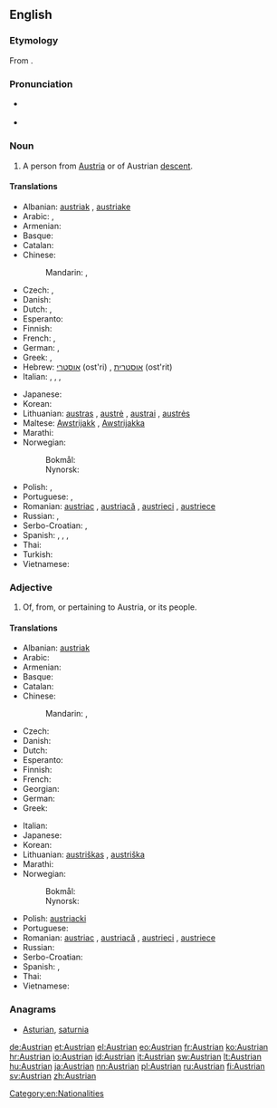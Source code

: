 ==English==

===Etymology===
From {{suffix|Austria|an|lang=en}}.

===Pronunciation===
* {{a|UK}} {{IPA|/ˈɒstriən/|lang=en}}
* {{a|US}} {{IPA|/ˈɔːstriən/|lang=en}}

===Noun===
{{en-noun}}

# A person from [[Austria]] or of Austrian [[descent]].

====Translations====
{{trans-top|Austrian person}}
* Albanian: [[austriak]] {{m}}, [[austriake]] {{f}}
* Arabic: {{t-|ar|نمساوي|m|tr=namsaawiy, nimsaawiy|sc=Arab}}, {{t-|ar|نمساوية|f|tr=namsaawíyya, nimsaawíyya|sc=Arab}}
* Armenian: {{t-|hy|ավստրիացի|tr=avstriacʿi|sc=Armn}}
* Basque: {{t-|eu|austriar}}
* Catalan: {{t-|ca|austríac|m}}
* Chinese:
*: Mandarin: {{t|cmn|奧地利人|sc=Hani}}, {{t|cmn|奥地利人|tr=Àodìlì rén|sc=Hani}}
* Czech: {{t+|cs|Rakušan|m}}, {{t-|cs|Rakušák|m}}
* Danish: {{t-|da|østriger|c}}
* Dutch: {{t+|nl|Oostenrijker|m}}, {{t+|nl|Oostenrijkse|f}}
* Esperanto: {{t-|eo|aŭstriano}}
* Finnish: {{t+|fi|itävaltalainen}}
* French: {{t+|fr|Autrichien|m}}, {{t+|fr|Autrichienne|f}}
* German: {{t+|de|Österreicher|m}}, {{t+|de|Österreicherin|f}}
* Greek: {{t+|el|Αυστριακός|m}}, {{t-|el|Αυστριακή|f}}
* Hebrew: [[אוסטרי]] (ost'ri) {{m}}, [[אוסטרית]] (ost'rit) {{f}}
* Italian: {{t+|it|austriaco|m}}, {{t-|it|austriaca|f}}, {{t+|it|austriaci|m|p}}, {{t+|it|austriache|f|p}}
{{trans-mid}}
* Japanese: {{t-|ja|オーストリア人|tr=Ōsutoria-jin|sc=Jpan}}
* Korean: {{t-|ko|오스트리아 사람|tr=Oseuteuria saram|sc=Kore}}
* Lithuanian: [[austras]] {{m}}, [[austrė]] {{f}}, [[austrai]] {{m|p}}, [[austrės]] {{f|p}}
* Maltese: [[Awstrijakk]] {{m}}, [[Awstrijakka]] {{f}}
* Marathi: {{t-|mr|ऑस्ट्रियन|tr=ǒsṭriyana|sc=Deva}}
* Norwegian:
*: Bokmål: {{t+|no|østerriker|m}}
*: Nynorsk: {{t+|nn|austerrikar|m}}
* Polish: {{t+|pl|Austriak|m}}, {{t+|pl|Austriaczka|f}}
* Portuguese: {{t+|pt|austríaco|m}}, {{t+|pt|austríaca|f}}
* Romanian: [[austriac]] {{m}}, [[austriacă]] {{f}}, [[austrieci]] {{p}}, [[austriece]] {{f|p}}
* Russian: {{t+|ru|австриец|m|tr=avstríjec}}, {{t+|ru|австрийка|f|tr=avstríjka}}
* Serbo-Croatian: {{t-|sh|Austrijanac|m|alt=Austrijánac}}, {{t-|sh|Austrijanka|f|alt=Austrìjānka}}
* Spanish: {{t+|es|austriaco|m}}, {{t+|es|austríaco|m}}, {{t+|es|austriaca|f}}, {{t+|es|austríaca|f}}
* Thai: {{t-|th|คนออสเตรีย|tr=kon òt-dtria|sc=Thai}}
* Turkish: {{t+|tr|Avusturyalı}}
* Vietnamese: {{t-|vi|người Áo}}
{{trans-bottom}}

===Adjective===
{{en-adj}}

# Of, from, or pertaining to Austria, or its people.

====Translations====
{{trans-top|related to Austria}}
* Albanian: [[austriak]]
* Arabic: {{t-|ar|نمساوي|tr=namsaawiy, nimsaawiy|sc=Arab}}
* Armenian: {{t-|hy|ավստրիական|tr=avstriakan|sc=Armn}}
* Basque: {{t-|eu|austriar}}
* Catalan: {{t-|ca|austríac}}
* Chinese:
*: Mandarin: {{t|cmn|奧地利|alt=奧地利的|sc=Hani}}, {{t|cmn|奥地利|tr=Àodìlì de|alt=奥地利的|sc=Hani}}
* Czech: {{t+|cs|rakouský|m}}
* Danish: {{t-|da|østrigsk}}
* Dutch: {{t+|nl|Oostenrijks}}
* Esperanto: {{t-|eo|aŭstria}}
* Finnish: {{t+|fi|itävaltalainen}}
* French: {{t+|fr|autrichien}}
* Georgian: {{t-|ka|ავსტრიული|tr=avstriuli|sc=Geor}}
* German: {{t+|de|österreichisch}}
* Greek: {{t+|el|αυστριακός}}
{{trans-mid}}
* Italian: {{t+|it|austriaco|m}}
* Japanese: {{t+|ja|オーストリア|tr=Ōsutoria-no|alt=オーストリアの|sc=Jpan}}
* Korean: {{t+|ko|오스트리아|tr=Oseuteuria-ui|alt=오스트리아의|sc=Kore}}
* Lithuanian: [[austriškas]] {{m}}, [[austriška]] {{f}}
* Marathi: {{t-|mr|ऑस्ट्रियन|tr=ǒsṭriyana|sc=Deva}}
* Norwegian:
*: Bokmål: {{t+|no|østerriksk}}
*: Nynorsk: {{t+|nn|austerriksk}}
* Polish: [[austriacki]]
* Portuguese: {{t+|pt|austríaco}}
* Romanian: [[austriac]] {{m}}, [[austriacă]] {{f}}, [[austrieci]] {{m|p}}, [[austriece]] {{f|p}}
* Russian: {{t+|ru|австрийский|tr=avstríjskij}}
* Serbo-Croatian: {{t-|sh|austrijski|alt=àustrījskī}}
* Spanish: {{t+|es|austriaco}}, {{t+|es|austríaco}}
* Thai: {{t+|th|ออสเตรีย|tr=òt-dtria|sc=Thai}}
* Vietnamese: {{t+|vi|Áo}}
{{trans-bottom}}

===Anagrams===
* [[Asturian#English|Asturian]], [[saturnia#English|saturnia]]

[[Category:en:Nationalities]]

[[de:Austrian]]
[[et:Austrian]]
[[el:Austrian]]
[[eo:Austrian]]
[[fr:Austrian]]
[[ko:Austrian]]
[[hr:Austrian]]
[[io:Austrian]]
[[id:Austrian]]
[[it:Austrian]]
[[sw:Austrian]]
[[lt:Austrian]]
[[hu:Austrian]]
[[ja:Austrian]]
[[nn:Austrian]]
[[pl:Austrian]]
[[ru:Austrian]]
[[fi:Austrian]]
[[sv:Austrian]]
[[zh:Austrian]]